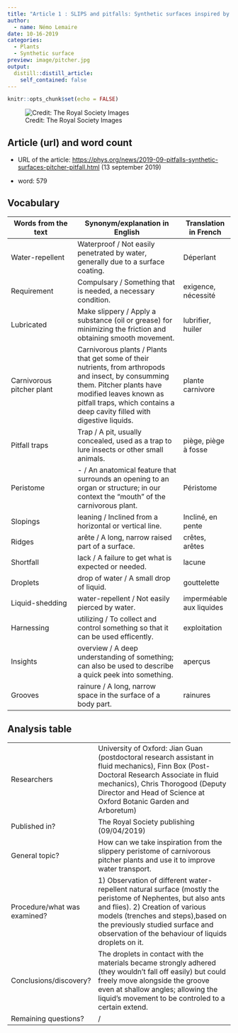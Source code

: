 ```yaml
---
title: "Article 1 : SLIPS and pitfalls: Synthetic surfaces inspired by a pitcher pitfall trap"
author:
  - name: Némo Lemaire
date: 10-16-2019
categories:
  - Plants
  - Synthetic surface
preview: image/pitcher.jpg
output:
  distill::distill_article:
    self_contained: false
---
```


```r
knitr::opts_chunk$set(echo = FALSE)
```


![Credit: The Royal Society Images](image/pitcher.jpg)

## Article (url) and word count

 * URL of the article: <https://phys.org/news/2019-09-pitfalls-synthetic-surfaces-pitcher-pitfall.html> (13 september 2019)

 * word: 579

## Vocabulary 

| Words from the text | Synonym/explanation in English | Translation in French|
| ------------------- | ------------------------------ |------------|
| Water-repellent     | Waterproof / Not easily penetrated by water, generally due to a surface coating. | Déperlant |
| Requirement         | Compulsary / Something that is needed, a necessary condition. | exigence, nécessité  |
| Lubricated          | Make slippery / Apply a substance (oil or grease) for minimizing the friction and obtaining smooth movement. | lubrifier, huiler |
| Carnivorous pitcher plant| Carnivorous plants / Plants that get some of their nutrients, from arthropods and insect, by consumming them. Pitcher plants have modified leaves known as pitfall traps, which contains a deep cavity filled with digestive liquids.| plante carnivore |
| Pitfall traps| Trap / A pit, usually concealed, used as a trap to lure insects or other small animals. | piège, piège à fosse |
| Peristome| - / An anatomical feature that surrounds an opening to an organ or structure; in our context the "mouth" of the carnivorous plant. | Péristome |
| Slopings| leaning / Inclined from a horizontal or vertical line. | Incliné, en pente |
| Ridges| arête / A long, narrow raised part of a surface. | crêtes, arêtes |
| Shortfall| lack / A failure to get what is expected or needed. | lacune |
| Droplets| drop of water / A small drop of liquid. | gouttelette |
| Liquid-shedding| water-repellent / Not easily pierced by water. | imperméable aux liquides |
| Harnessing| utilizing / To collect and control something so that it can be used efficently. | exploitation |
| Insights| overview / A deep understanding of something; can also be used to describe a quick peek into something. | aperçus |
| Grooves| rainure / A long, narrow space in the surface of a body part. | rainures |

## Analysis table 

|                              |                                                                     |
| ---------------------------- | ------------------------------------------------------------------- |
| Researchers                  | University of Oxford: Jian Guan (postdoctoral research assistant in fluid mechanics), Finn Box (Post-Doctoral Research Associate in fluid mechanics), Chris Thorogood (Deputy Director and Head of Science at Oxford Botanic Garden and Arboretum) |
| Published in?                | The Royal Society publishing (09/04/2019)                        |
| General topic?               | How can we take inspiration from the slippery peristome of carnivorous pitcher plants and use it to improve water transport.|
| Procedure/what was examined? | 1) Observation of different water-repellent natural surface (mostly the peristome of Nephentes, but also ants and flies). 2) Creation of various models (trenches and steps),based on the previously studied surface and observation of the behaviour of liquids droplets on it.|
| Conclusions/discovery?       | The droplets in contact with the materials became strongly adhered (they wouldn't fall off easily) but could freely move alongside the groove even at shallow angles; allowing the liquid's movement to be controled to a certain extend.|
| Remaining questions?         | / |






